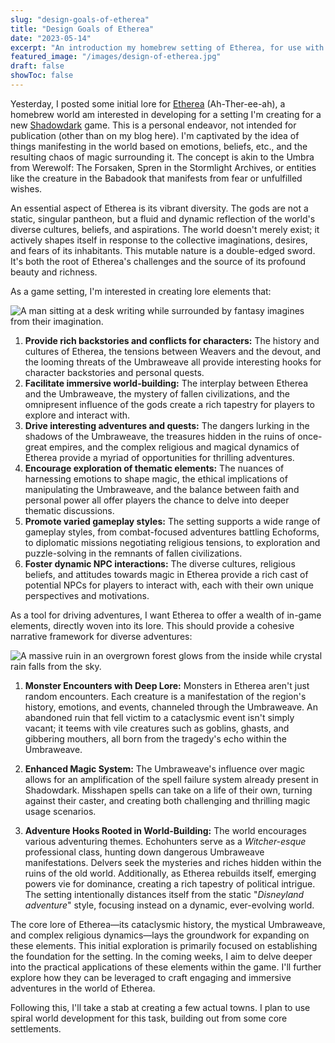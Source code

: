 ```yaml
---
slug: "design-goals-of-etherea"
title: "Design Goals of Etherea"
date: "2023-05-14"
excerpt: "An introduction my homebrew setting of Etherea, for use with the Shadowdark RPG."
featured_image: "/images/design-of-etherea.jpg"
draft: false
showToc: false
---
```


Yesterday, I posted some initial lore for [Etherea](/2023/05/13/the-world-of-etherea/) (Ah-Ther-ee-ah), a homebrew world am interested in developing for a setting I'm creating for a new [Shadowdark](https://www.thearcanelibrary.com/pages/shadowdark) game. This is a personal endeavor, not intended for publication (other than on my blog here). I'm captivated by the idea of things manifesting in the world based on emotions, beliefs, etc., and the resulting chaos of magic surrounding it. The concept is akin to the Umbra from Werewolf: The Forsaken, Spren in the Stormlight Archives, or entities like the creature in the Babadook that manifests from fear or unfulfilled wishes.

An essential aspect of Etherea is its vibrant diversity. The gods are not a static, singular pantheon, but a fluid and dynamic reflection of the world's diverse cultures, beliefs, and aspirations. The world doesn't merely exist; it actively shapes itself in response to the collective imaginations, desires, and fears of its inhabitants. This mutable nature is a double-edged sword. It's both the root of Etherea's challenges and the source of its profound beauty and richness.

As a game setting, I'm interested in creating lore elements that:

![A man sitting at a desk writing while surrounded by fantasy imagines from their imagination.](/images/design-of-etherea.jpg)

1. **Provide rich backstories and conflicts for characters:** The history and cultures of Etherea, the tensions between Weavers and the devout, and the looming threats of the Umbraweave all provide interesting hooks for character backstories and personal quests.
2. **Facilitate immersive world-building:** The interplay between Etherea and the Umbraweave, the mystery of fallen civilizations, and the omnipresent influence of the gods create a rich tapestry for players to explore and interact with.
3. **Drive interesting adventures and quests:** The dangers lurking in the shadows of the Umbraweave, the treasures hidden in the ruins of once-great empires, and the complex religious and magical dynamics of Etherea provide a myriad of opportunities for thrilling adventures.
4. **Encourage exploration of thematic elements:** The nuances of harnessing emotions to shape magic, the ethical implications of manipulating the Umbraweave, and the balance between faith and personal power all offer players the chance to delve into deeper thematic discussions.
5. **Promote varied gameplay styles:** The setting supports a wide range of gameplay styles, from combat-focused adventures battling Echoforms, to diplomatic missions negotiating religious tensions, to exploration and puzzle-solving in the remnants of fallen civilizations.
6. **Foster dynamic NPC interactions:** The diverse cultures, religious beliefs, and attitudes towards magic in Etherea provide a rich cast of potential NPCs for players to interact with, each with their own unique perspectives and motivations.

As a tool for driving adventures, I want Etherea to offer a wealth of in-game elements, directly woven into its lore. This should provide a cohesive narrative framework for diverse adventures:

 ![A massive ruin in an overgrown forest glows from the inside while crystal rain falls from the sky.](/images/etherea-crystal-rain-ruin.jpg)

1. **Monster Encounters with Deep Lore:** Monsters in Etherea aren't just random encounters. Each creature is a manifestation of the region's history, emotions, and events, channeled through the Umbraweave. An abandoned ruin that fell victim to a cataclysmic event isn't simply vacant; it teems with vile creatures such as goblins, ghasts, and gibbering mouthers, all born from the tragedy's echo within the Umbraweave.

2. **Enhanced Magic System:** The Umbraweave's influence over magic allows for an amplification of the spell failure system already present in Shadowdark. Misshapen spells can take on a life of their own, turning against their caster, and creating both challenging and thrilling magic usage scenarios.

3. **Adventure Hooks Rooted in World-Building:** The world encourages various adventuring themes. Echohunters serve as a *Witcher-esque* professional class, hunting down dangerous Umbraweave manifestations. Delvers seek the mysteries and riches hidden within the ruins of the old world. Additionally, as Etherea rebuilds itself, emerging powers vie for dominance, creating a rich tapestry of political intrigue. The setting intentionally distances itself from the static "*Disneyland adventure*" style, focusing instead on a dynamic, ever-evolving world.

The core lore of Etherea—its cataclysmic history, the mystical Umbraweave, and complex religious dynamics—lays the groundwork for expanding on these elements. This initial exploration is primarily focused on establishing the foundation for the setting. In the coming weeks, I aim to delve deeper into the practical applications of these elements within the game. I'll further explore how they can be leveraged to craft engaging and immersive adventures in the world of Etherea.

Following this, I'll take a stab at creating a few actual towns. I plan to use spiral world development for this task, building out from some core settlements.